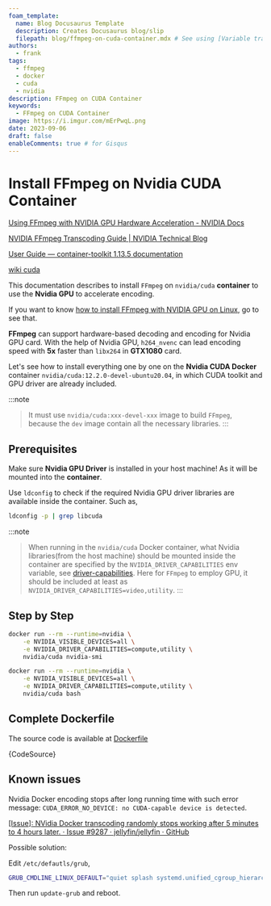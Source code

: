 ```yaml
---
foam_template:
  name: Blog Docusaurus Template
  description: Creates Docusaurus blog/slip
  filepath: blog/ffmpeg-on-cuda-container.mdx # See using [Variable transforms](https://code.visualstudio.com/docs/editor/userdefinedsnippets#_variable-transforms )
authors:
  - frank
tags:
  - ffmpeg
  - docker
  - cuda
  - nvidia
description: FFmpeg on CUDA Container
keywords:
  - FFmpeg on CUDA Container
image: https://i.imgur.com/mErPwqL.png
date: 2023-09-06
draft: false
enableComments: true # for Gisqus
---
```


# Install FFmpeg on Nvidia CUDA Container

[Using FFmpeg with NVIDIA GPU Hardware Acceleration - NVIDIA Docs](https://docs.nvidia.com/video-technologies/video-codec-sdk/12.0/ffmpeg-with-nvidia-gpu/index.html)

[NVIDIA FFmpeg Transcoding Guide | NVIDIA Technical Blog](https://developer.nvidia.com/blog/nvidia-ffmpeg-transcoding-guide/)

[User Guide — container-toolkit 1.13.5 documentation](https://docs.nvidia.com/datacenter/cloud-native/container-toolkit/latest/user-guide.html)


[wiki cuda](./wiki-cuda.mdx)

This documentation describes to install `FFmpeg` on `nvidia/cuda` **container** to use the **Nvidia GPU** to accelerate encoding.

If you want to know [how to install FFmpeg with NVIDIA GPU on Linux](https://www.cyberciti.biz/faq/how-to-install-ffmpeg-with-nvidia-gpu-acceleration-on-linux/), go to see that.


**FFmpeg** can support hardware-based decoding and encoding for Nvidia GPU card. With the help of Nvidia GPU, `h264_nvenc` can lead encoding speed with **5x** faster than `libx264` in **GTX1080** card.

Let's see how to install everything one by one on the **Nvidia CUDA Docker** container `nvidia/cuda:12.2.0-devel-ubuntu20.04`, in which CUDA toolkit and GPU driver are already included.

<!--truncate-->

:::note
> It must use `nvidia/cuda:xxx-devel-xxx` image to build `FFmpeg`, because the `dev` image contain all the necessary libraries.
:::

## Prerequisites

Make sure **Nvidia GPU Driver** is installed in your host machine! As it will be mounted into the **container**. 

Use `ldconfig` to check if the required Nvidia GPU driver libraries are available inside the container. Such as,

```sh
ldconfig -p | grep libcuda
```

:::note
> When running in the `nvidia/cuda` Docker container, what Nvidia libraries(from the host machine) should be mounted inside the container are specified by the `NVIDIA_DRIVER_CAPABILITIES` env variable, see [driver-capabilities](https://docs.nvidia.com/datacenter/cloud-native/container-toolkit/latest/docker-specialized.html#driver-capabilities). Here for `FFmpeg` to employ GPU, it should be included at least as `NVIDIA_DRIVER_CAPABILITIES=video,utility`.
:::

## Step by Step

```sh
docker run --rm --runtime=nvidia \
    -e NVIDIA_VISIBLE_DEVICES=all \
    -e NVIDIA_DRIVER_CAPABILITIES=compute,utility \
    nvidia/cuda nvidia-smi
```

```sh
docker run --rm --runtime=nvidia \
    -e NVIDIA_VISIBLE_DEVICES=all \
    -e NVIDIA_DRIVER_CAPABILITIES=compute,utility \
    nvidia/cuda bash
```

## Complete Dockerfile

The source code is available at [Dockerfile](../code-snippets/dockerfile/nvidia-cuda-ffmpeg/Dockerfile)


<CodeBlock language="yaml" title="nvidia-cuda-ffmpeg/Dockerfile">{CodeSource}</CodeBlock>

## Known issues

Nvidia Docker encoding stops after long running time with such error message: `CUDA_ERROR_NO_DEVICE: no CUDA-capable device is detected`.

[[Issue]: NVidia Docker transcoding randomly stops working after 5 minutes to 4 hours later. · Issue #9287 · jellyfin/jellyfin · GitHub](https://github.com/jellyfin/jellyfin/issues/9287)

Possible solution:

Edit `/etc/defautls/grub`,

```sh
GRUB_CMDLINE_LINUX_DEFAULT="quiet splash systemd.unified_cgroup_hierarchy=0"
```

Then run `update-grub` and reboot.
